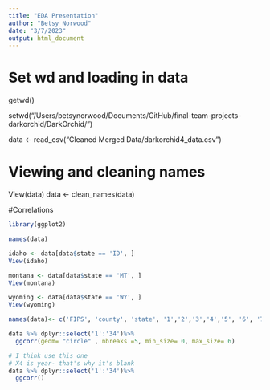 ```yaml
---
title: "EDA Presentation"
author: "Betsy Norwood"
date: "3/7/2023"
output: html_document
---
```


# Set wd and loading in data 
getwd()

setwd("/Users/betsynorwood/Documents/GitHub/final-team-projects-darkorchid/DarkOrchid/")

data <- read_csv("Cleaned Merged Data/darkorchid4_data.csv")

# Viewing and cleaning names

View(data)
data <- clean_names(data)


#Correlations 

```r
library(ggplot2)

names(data)

idaho <- data[data$state == 'ID', ]
View(idaho)

montana <- data[data$state == 'MT', ]
View(montana)

wyoming <- data[data$state == 'WY', ]
View(wyoming)

names(data)<- c('FIPS', 'county', 'state', '1','2','3','4','5', '6', '7', '8', '9', '10', '11', '12', '13', '14', '15', '16', '17', '18', '19', '20', '21', '22', '23', '24', '25', '26', '27', '28', '29', '30', '31', '32', '33', '34')

data %>% dplyr::select('1':'34')%>%
  ggcorr(geom= "circle" , nbreaks =5, min_size= 0, max_size= 6)

# I think use this one 
# X4 is year- that's why it's blank
data %>% dplyr::select('1':'34')%>%
  ggcorr()
```
